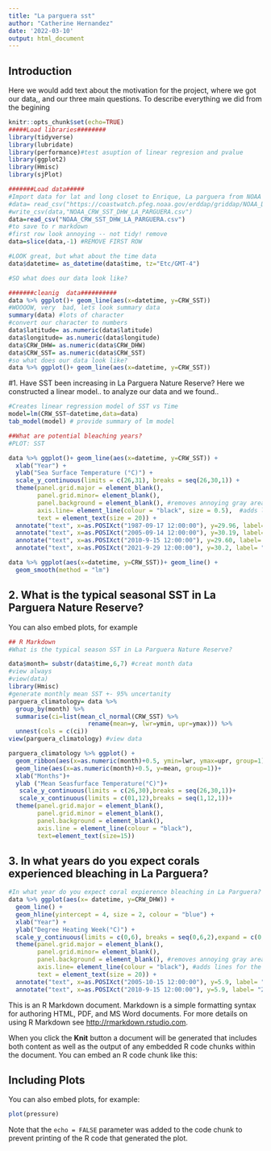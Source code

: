 ```yaml
---
title: "La parguera sst"
author: "Catherine Hernandez"
date: '2022-03-10'
output: html_document
---
```

## Introduction
Here we would add text about the motivation for the project, where we got our data,, and our three main questions. To describe everything we did from the begining 
```r
knitr::opts_chunk$set(echo=TRUE)
#####Load libraries########
library(tidyverse)
library(lubridate)
library(performance)#test asuption of linear regresion and pvalue
library(ggplot2)
library(Hmisc)
library(sjPlot)

#######Load data#####
#Import data for lat and long closet to Enrique, La parguera from NOAA Coral reef watch data only select one data point every 31 days to save us time for class and only output SST and DHW data
#data= read_csv("https://coastwatch.pfeg.noaa.gov/erddap/griddap/NOAA_DHW.csv?CRW_DHW%5B(1985-04-01T12:00:00Z):31:(2022-03-08T12:00:00Z)%5D%5B(17.975):1:(17.975)%5D%5B(-67.05):1:(-67.05)%5D,CRW_SST%5B(1985-04-01T12:00:00Z):31:(2022-03-08T12:00:00Z)%5D%5B(17.975):1:(17.975)%5D%5B(-67.05):1:(-67.05)%5D")
#write_csv(data,"NOAA_CRW_SST_DHW_LA_PARGUERA.csv")
data=read_csv("NOAA_CRW_SST_DHW_LA_PARGUERA.csv")
#to save to r markdown 
#first row look annoying -- not tidy! remove 
data=slice(data,-1) #REMOVE FIRST ROW

#LOOK great, but what about the time data
data$datetime= as_datetime(data$time, tz="Etc/GMT-4")

#SO what does our data look like?

#######cleanig  data##########
data %>% ggplot()+ geom_line(aes(x=datetime, y=CRW_SST))
#WOOOOW, very  bad, lets look summary data
summary(data) #lots of character
#convert our character to numbers
data$latitude= as.numeric(data$latitude)
data$longitude= as.numeric(data$longitude)
data$CRW_DHW= as.numeric(data$CRW_DHW)
data$CRW_SST= as.numeric(data$CRW_SST)
#so what does our data look like?
data %>% ggplot()+ geom_line(aes(x=datetime, y=CRW_SST))
```

#1. Have SST been increasing in La Parguera Nature Reserve?
Here we constructed a linear model.. to analyze our data and we found..

```r
#Creates linear regression model of SST vs Time
model=lm(CRW_SST~datetime,data=data)
tab_model(model) # provide summary of lm model
```
```r
##What are potential bleaching years?
#PLOT: SST

data %>% ggplot()+ geom_line(aes(x=datetime, y=CRW_SST)) +
  xlab("Year") +
  ylab("Sea Surface Temperature (°C)") +
  scale_y_continuous(limits = c(26,31), breaks = seq(26,30,1)) + 
  theme(panel.grid.major = element_blank(), 
        panel.grid.minor= element_blank(),
        panel.background = element_blank(), #removes annoying gray area
        axis.line= element_line(colour = "black", size = 0.5),  #adds lines for the axes
        text = element_text(size = 20)) +
  annotate("text", x=as.POSIXct("1987-09-17 12:00:00"), y=29.96, label= "1987", size=6, color="green") +
  annotate("text", x=as.POSIXct("2005-09-14 12:00:00"), y=30.19, label= "2005", size=6, color="green")+
  annotate("text", x=as.POSIXct("2010-9-15 12:00:00"), y=29.60, label= "2010", size=6, color="green") +
  annotate("text", x=as.POSIXct("2021-9-29 12:00:00"), y=30.2, label= "2021", size=6, color="green")
```


```r
data %>% ggplot(aes(x=datetime, y=CRW_SST))+ geom_line() + 
  geom_smooth(method = "lm") 

```
## 2. What is the typical seasonal SST in La Parguera Nature Reserve?
You can also embed plots, for example

```r
## R Markdown
#What is the typical season SST in La Parguera Nature Reserve?

data$month= substr(data$time,6,7) #creat month data
#view always
#view(data)
library(Hmisc) 
#generate monthly mean SST +- 95% uncertanity
parguera_climatology= data %>%  
  group_by(month) %>% 
  summarise(ci=list(mean_cl_normal(CRW_SST) %>% 
                      rename(mean=y, lwr=ymin, upr=ymax))) %>% 
  unnest(cols = c(ci))
view(parguera_climatology) #view data

parguera_climatology %>% ggplot() +
  geom_ribbon(aes(x=as.numeric(month)+0.5, ymin=lwr, ymax=upr, group=1),fill="grey") +
  geom_line(aes(x=as.numeric(month)+0.5, y=mean, group=1))+
  xlab("Months")+
  ylab ("Mean Seasfurface Temperature(°C)")+
   scale_y_continuous(limits = c(26,30),breaks = seq(26,30,1))+
   scale_x_continuous(limits = c(01,12),breaks = seq(1,12,1))+
  theme(panel.grid.major = element_blank(),
        panel.grid.minor = element_blank(),
        panel.background = element_blank(),
        axis.line = element_line(colour = "black"),
        text=element_text(size=15))
```
## 3. In what years do you expect corals experienced bleaching in La Parguera?
```r
#In what year do you expect coral expierence bleaching in La Parguera?
data %>% ggplot(aes(x= datetime, y=CRW_DHW)) +
  geom_line() +
  geom_hline(yintercept = 4, size = 2, colour = "blue") +
  xlab("Year") +
  ylab("Degree Heating Week(°C)") +
  scale_y_continuous(limits = c(0,6), breaks = seq(0,6,2),expand = c(0,0)) + 
  theme(panel.grid.major = element_blank(), 
        panel.grid.minor= element_blank(),
        panel.background = element_blank(), #removes annoying gray area
        axis.line= element_line(colour = "black"), #adds lines for the axes
        text = element_text(size = 20)) +
  annotate("text", x=as.POSIXct("2005-10-15 12:00:00"), y=5.9, label= "2005", size=6, color="green")+
  annotate("text", x=as.POSIXct("2010-9-15 12:00:00"), y=5.9, label= "2010", size=6, color="green")


```

This is an R Markdown document. Markdown is a simple formatting syntax for authoring HTML, PDF, and MS Word documents. For more details on using R Markdown see <http://rmarkdown.rstudio.com>.

When you click the **Knit** button a document will be generated that includes both content as well as the output of any embedded R code chunks within the document. You can embed an R code chunk like this:



## Including Plots

You can also embed plots, for example:

```r
plot(pressure)
```

Note that the `echo = FALSE` parameter was added to the code chunk to prevent printing of the R code that generated the plot.